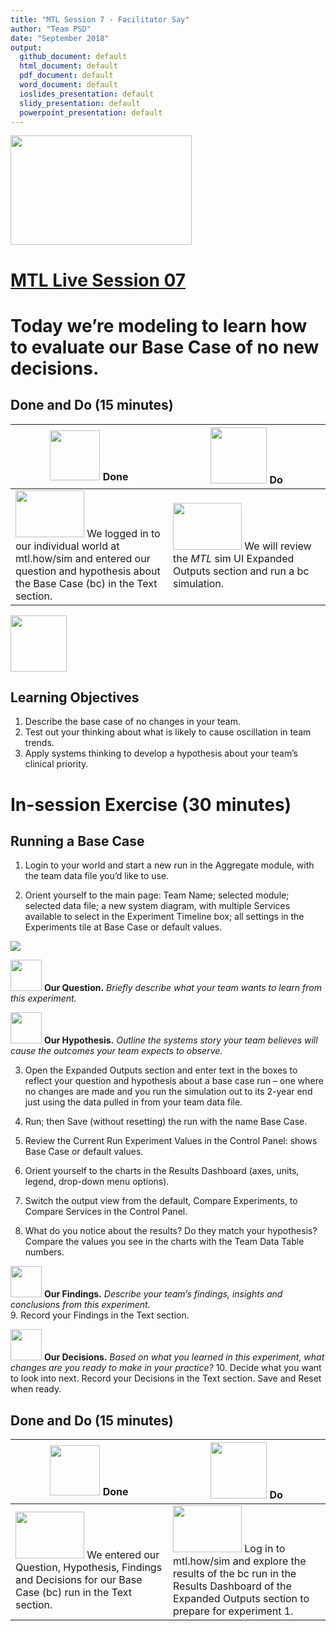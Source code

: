 ```yaml
---
title: "MTL Session 7 - Facilitator Say"
author: "Team PSD"
date: "September 2018"
output: 
  github_document: default
  html_document: default
  pdf_document: default
  word_document: default
  ioslides_presentation: default
  slidy_presentation: default
  powerpoint_presentation: default
---
```


<img src = "https://github.com/lzim/teampsd/blob/master/resources/logos/mtl_live_sq_sm.png"
     height = "175" width = "290">  

# [MTL Live Session 07](https://github.com/lzim/teampsd/blob/master/mtl_facilitate_workgroup/mtl_live_guide/mtl_live_session07_see.Rmd "MTL Live Session 07")


# Today we're modeling to learn how to evaluate our Base Case of no new decisions.


## Done and Do (15 minutes)
<!-- Do/Done Tables -->
| <img src = "https://raw.githubusercontent.com/lzim/teampsd/hexagon_icons/np_hexagon-check-mark_309690_003F72.png" height = "80" width = "80"> **Done** | <img src = "https://raw.githubusercontent.com/lzim/teampsd/hexagon_icons/np_synchronize_778914_003F72.png" height = "90" width = "90"> **Do** |
| --- | --- | 
| [<img src = "https://raw.githubusercontent.com/lzim/teampsd/master/resources/logos/mtl_how_sim.png" height = "75" width = "110">](http://mtl.how/sim) We logged in to our individual world at mtl.how/sim and entered our question and hypothesis about the Base Case (bc) in the Text section. | [<img src = "https://raw.githubusercontent.com/lzim/teampsd/master/resources/logos/mtl_how_sim.png" height = "75" width = "110">](http://mtl.how/sim) We will review the _MTL_ sim UI Expanded Outputs section and run a bc simulation.| 

<!-- Learning Objectives Icon --> 
<img src = "https://github.com/lzim/teampsd/blob/master/resources/icons/we_decided_learning_objectives.png" height = "90" width = "90" style ="display: inline-block"/> 

## Learning Objectives

1. Describe the base case of no changes in your team.
2. Test out your thinking about what is likely to cause oscillation in team trends.
3. Apply systems thinking to develop a hypothesis about your team's clinical priority.

# In-session Exercise (30 minutes)

## Running a Base Case

1.	Login to your world and start a new run in the Aggregate module, with the team data file you’d like to use.

2.	Orient yourself to the main page: Team Name; selected module; selected data file; a new system diagram, with multiple Services available to select in the Experiment Timeline box; all settings in the Experiments tile at Base Case or default values. 


![](https://github.com/lzim/teampsd/blob/master/resources/gifs/session7_insession_exercise_gif1.gif)

[<img src = "https://raw.githubusercontent.com/lzim/teampsd/master/resources/icons/mtl_question.png" height = "50" width = "50" style = "display: inline-block"/>](http://mtl.how/sim) **Our Question.** *Briefly describe what your team wants to learn from this experiment.* 

[<img src = "https://raw.githubusercontent.com/lzim/teampsd/master/resources/icons/mtl_hypothesis.png" height = "50" width = "50" style = "display: inline-block"/>](http://mtl.how/sim) **Our Hypothesis.** *Outline the systems story your team believes will cause the outcomes your team expects to observe.*

3.	Open the Expanded Outputs section and enter text in the boxes to reflect your question and hypothesis about a base case run – one where no changes are made and you run the simulation out to its 2-year end just using the data pulled in from your team data file. 

4.	Run; then Save (without resetting) the run with the name Base Case.

5.	Review the Current Run Experiment Values in the Control Panel: shows Base Case or default values.

6.	Orient yourself to the charts in the Results Dashboard (axes, units, legend, drop-down menu options).

7.	Switch the output view from the default, Compare Experiments, to Compare Services in the Control Panel. 

8.	What do you notice about the results? Do they match your hypothesis? Compare the values you see in the charts with the Team Data Table numbers.

[<img src = "https://raw.githubusercontent.com/lzim/teampsd/master/resources/icons/mtl_findings.png" height = "50" width = "50" style = "display: inline-block"/>](http://mtl.how/sim) **Our Findings.** *Describe your team's findings, insights and conclusions from this experiment.*  
9.	Record your Findings in the Text section.

[<img src = "https://raw.githubusercontent.com/lzim/teampsd/master/resources/icons/mtl_decisions.png" height = "50" width = "50" style = "display: inline-block"/>](http://mtl.how/sim) **Our Decisions.** *Based on what you learned in this experiment, what changes are you ready to make in your practice?*
10.	Decide what you want to look into next. Record your Decisions in the Text section. Save and Reset when ready.
 

## Done and Do (15 minutes)
<!-- Do/Done Tables -->
| <img src = "https://raw.githubusercontent.com/lzim/teampsd/hexagon_icons/np_hexagon-check-mark_309690_003F72.png" height = "80" width = "80"> **Done** | <img src = "https://raw.githubusercontent.com/lzim/teampsd/hexagon_icons/np_synchronize_778914_003F72.png" height = "90" width = "90"> **Do** |
| --- | --- | 
| [<img src = "https://raw.githubusercontent.com/lzim/teampsd/master/resources/logos/mtl_how_sim.png" height = "75" width = "110">](http://mtl.how/sim) We entered our Question, Hypothesis, Findings and Decisions for our Base Case (bc) run in the Text section. | [<img src = "https://raw.githubusercontent.com/lzim/teampsd/master/resources/logos/mtl_how_sim.png" height = "75" width = "110">](http://mtl.how/sim) Log in to mtl.how/sim and explore the results of the bc run in the Results Dashboard of the Expanded Outputs section to prepare for experiment 1. |
